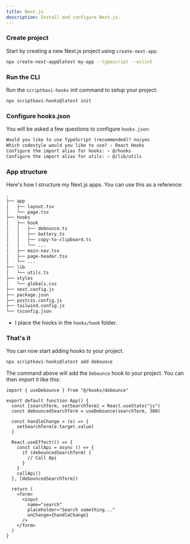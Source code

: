 ```yaml
---
title: Next.js
description: Install and configure Next.js.
---
```


<Steps>

### Create project

Start by creating a new Next.js project using `create-next-app`:

```bash
npx create-next-app@latest my-app --typescript --eslint
```

### Run the CLI

Run the `scriptkavi-hooks` init command to setup your project:

```bash
npx scriptkavi-hooks@latest init
```

### Configure hooks.json

You will be asked a few questions to configure `hooks.json`:

```txt showLineNumbers
Would you like to use TypeScript (recommended)? no/yes
Which codestyle would you like to use? › React Hooks
Configure the import alias for hooks: › @/hooks
Configure the import alias for utils: › @/lib/utils
```

### App structure

Here's how I structure my Next.js apps. You can use this as a reference:

```txt {6-10,14-15}
.
├── app
│   ├── layout.tsx
│   └── page.tsx
├── hooks
│   ├── hook
│   │   ├── debounce.ts
│   │   ├── battery.ts
│   │   ├── copy-to-clipboard.ts
│   │   └── ...
│   ├── main-nav.tsx
│   ├── page-header.tsx
│   └── ...
├── lib
│   └── utils.ts
├── styles
│   └── globals.css
├── next.config.js
├── package.json
├── postcss.config.js
├── tailwind.config.js
└── tsconfig.json
```

- I place the hooks in the `hooks/hook` folder.

### That's it

You can now start adding hooks to your project.

```bash
npx scriptkavi-hooks@latest add debounce
```

The command above will add the `Debounce` hook to your project. You can then import it like this:

```tsx {1,6} showLineNumbers
import { useDebounce } from "@/hooks/debounce"

export default function App() {
  const [searchTerm, setSearchTerm] = React.useState("js")
  const debouncedSearchTerm = useDebounce(searchTerm, 300)

  const handleChange = (e) => {
    setSearchTerm(e.target.value)
  }

  React.useEffect(() => {
    const callApi = async () => {
      if (debouncedSearchTerm) {
        // Call Api
      }
    }
    callApi()
  }, [debouncedSearchTerm])

  return (
    <form>
      <input
        name="search"
        placeholder="Search something..."
        onChange={handleChange}
      />
    </form>
  )
}
```

</Steps>
